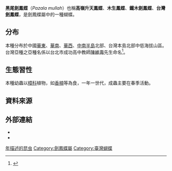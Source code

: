 {{NoteTA
|G1=Butterfly
}}
{{onesource|time=2014-11-25T19:23:47+00:00}}

{{Speciesbox
| taxon = Pazala mullah
| binomial_authority = (Alpheraky, 1897)
| image = Pazala mullah chungianus 20170408.jpg
| image_caption = 台灣亞種（''P. m. chungianus''）
| synonyms = ''P. timur'' (Ney, 1911)
}}

'''黑尾劍鳳蝶'''（''Pazala mullah''）也稱'''高嶺升天鳳蝶'''、'''木生鳳蝶'''、'''鐵木劍鳳蝶'''、'''台灣劍鳳蝶'''，是劍鳳蝶屬中的一種蝴蝶。

==分布==
本種分布於中國[[華東|華東]]、[[華南|華南]]、[[華西|華西]]、[[中南半島|中南半島]]北部、台灣本島北部中低海拔山區。台灣亞種之亞種名係以台北市成功高中教師[[陳維壽|陳維壽]]先生命名<ref name="978-986-177-669-9">{{cite book|author=徐堉峰 |coauthors= |title=台灣蝴蝶圖鑑．上（弄蝶、鳳蝶、粉蝶） |year=2013 |publisher=晨星出版社 |location=台中市 |isbn=978-986-177-669-9 }}</ref>。

==生態習性==
本種幼蟲以[[樟科|樟科]]植物，如[[香楠|香楠]]等為食，一年一世代，成蟲主要在春季活動。

==資料來源==
<references></references>

==外部連結==
* {{TaiBNET| zh=黑尾劍鳳蝶 | id=347304| binomial= Pazala timur | sub = chungianus | authority=Murayama, 1961 | var= | accessdate=2014/11/25}} 
* {{Commonscat-inline|Pazala mullah |黑尾劍鳳蝶}}

{{Taxonbar}}
[[Category:_年描述的昆虫|年描述的昆虫]]
[[Category:劍鳳蝶屬|Category:劍鳳蝶屬]]
[[Category:臺灣蝴蝶|Category:臺灣蝴蝶]]